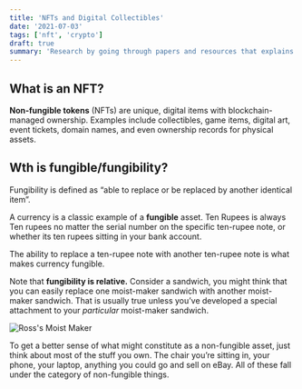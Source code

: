 ```yaml
---
title: 'NFTs and Digital Collectibles'
date: '2021-07-03'
tags: ['nft', 'crypto']
draft: true
summary: 'Research by going through papers and resources that explains various complex algorithms of internet, and how you can start understanding them.'
---
```


## What is an NFT?

**Non-fungible tokens** (NFTs) are unique, digital items with blockchain-managed ownership. Examples include collectibles, game items, digital art, event tickets, domain names, and even ownership records for physical assets.

## Wth is fungible/fungibility?

Fungibility is defined as “able to replace or be replaced by another identical item”.

A currency is a classic example of a **fungible** asset. Ten Rupees is always Ten rupees no matter the serial number on the specific ten-rupee note, or whether its ten rupees sitting in your bank account.

The ability to replace a ten-rupee note with another ten-rupee note is what makes currency fungible.

Note that **fungibility is relative.**
Consider a sandwich, you might think that you can easily replace one moist-maker sandwich with another moist-maker sandwich. That is usually true unless you’ve developed a special attachment to your _particular_ moist-maker sandwich.

<div className="w-full">
  <div className="text-center">
    <Image alt="Ross's Moist Maker" src="/static/images/My-Sandwich.gif" width={600} height={400} />
  </div>
</div>

To get a better sense of what might constitute as a non-fungible asset, just think about most of the stuff you own. The chair you’re sitting in, your phone, your laptop, anything you could go and sell on eBay. All of these fall under the category of non-fungible things.
